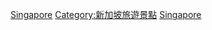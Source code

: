 {{Commons_category}}

[[Category:亚洲和太平洋地区世界遗产|Singapore]]
[[Category:新加坡旅遊景點|Category:新加坡旅遊景點]]
[[Category:各國世界遺產|Singapore]]